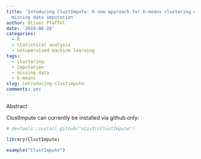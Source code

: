 ```yaml
---
title: 'Intoducing ClustImpute: A new approach for k-means clustering with build-in
  missing data imputation'
author: Oliver Pfaffel
date: '2019-06-20'
categories:
  - R
  - statistical analysis
  - unsupervised machine learning
tags:
  - clustering
  - imputation
  - missing data
  - k-means
slug: introducing-clustimpute
comments: yes
---
```


Abstract

ClustImpute can currently be installed via github only:

```r
# devtools::install_github("o1iv3r/ClustImpute")
```


```r
library(ClustImpute)
```

```r
example("ClustImpute")
```

